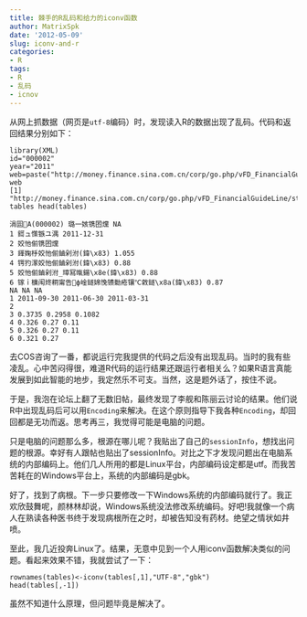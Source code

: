 ```yaml
---
title: 棘手的R乱码和给力的iconv函数
author: MatrixSpk
date: '2012-05-09'
slug: iconv-and-r
categories:
- R
tags:
- R
- 乱码
- icnov
---
```


从网上抓数据（网页是`utf-8`编码）时，发现读入R的数据出现了乱码。代码和返回结果分别如下：

```
library(XML)
id="000002"
year="2011"
web=paste("http://money.finance.sina.com.cn/corp/go.php/vFD_FinancialGuideLine/stockid/",id,"/ctrl/",year,"/displaytype/4.phtml",sep="")
web
[1] "http://money.finance.sina.com.cn/corp/go.php/vFD_FinancialGuideLine/stockid/000002/ctrl/2011/displaytype/4.phtml"
tables head(tables)
```

```
涓囩A(000002) 璐一姟镌囨爣 NA
1 鎶ュ憡镞ユ湡 2011-12-31
2 姣忚偂镌囨爣
3 鎽婅杽姣忚偂鏀剁泭(鍏\x83) 1.055
4 锷犳潈姣忚偂鏀剁泭(鍏\x83) 0.88
5 姣忚偂鏀剁泭_璋冩暣鍚\x8e(鍏\x83) 0.88
6 镓ｉ櫎闱炵粡甯告ф崯鐩婂悗镄勬疮镶℃敹鐩\x8a(鍏\x83) 0.87
NA NA NA
1 2011-09-30 2011-06-30 2011-03-31
2
3 0.3735 0.2958 0.1082
4 0.326 0.27 0.11
5 0.326 0.27 0.11
6 0.321 0.27
```

去COS咨询了一番，都说运行完我提供的代码之后没有出现乱码。当时的我有些凌乱。心中苦闷得很，难道R代码的运行结果还跟运行者相关么？如果R语言真能发展到如此智能的地步，我定然乐不可支。当然，这是题外话了，按住不说。

于是，我泡在论坛上翻了无数旧帖，最终发现了李舰和陈丽云讨论的结果。他们说R中出现乱码后可以用`Encoding`来解决。在这个原则指导下我各种`Encoding`，却回回都是无功而返。思考再三，我觉得可能是电脑的问题。

只是电脑的问题那么多，根源在哪儿呢？我贴出了自己的`sessionInfo`，想找出问题的根源。幸好有人跟帖也贴出了sessionInfo。对比之下才发现问题出在电脑系统的内部编码上。他们几人所用的都是Linux平台，内部编码设定都是utf。而我苦苦耗在的Windows平台上，系统的内部编码是gbk。

好了，找到了病根。下一步只要修改一下Windows系统的内部编码就行了。我正欢欣鼓舞呢，颜林林却说，Windows系统没法修改系统编码。好吧!我就像一个病人在熟读各种医书终于发现病根所在之时，却被告知没有药材。绝望之情状如井喷。

至此，我几近投奔Linux了。结果，无意中见到一个人用iconv函数解决类似的问题。看起来效果不错，我就尝试了一下：


```
rownames(tables)<-iconv(tables[,1],"UTF-8","gbk")
head(tables[,-1])
```

虽然不知道什么原理，但问题毕竟是解决了。
